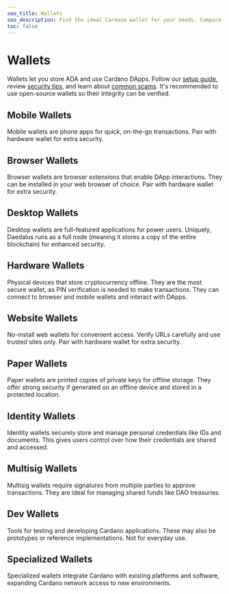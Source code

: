 ```yaml
---
seo_title: Wallets
seo_description: Find the ideal Cardano wallet for your needs. Compare mobile apps, browser extensions, hardware devices and more. See open-source stats & rankings.
toc: false
---
```



# Wallets

Wallets let you store ADA and use Cardano DApps. Follow our [setup guide](../intro_to_cardano/set_up_a_wallet), review [security tips](https://www.reddit.com/r/cardano/wiki/wallets/seedphrase/), and learn about [common scams](https://cardano.org/common-scams/). It's recommended to use open-source wallets so their integrity can be verified.

## Mobile Wallets

Mobile wallets are phone apps for quick, on-the-go transactions. Pair with hardware wallet for extra security.

<WalletsTable wallets={wallets} filterBy="mobile" />

## Browser Wallets

Browser wallets are browser extensions that enable DApp interactions. They can be installed in your web browser of choice. Pair with hardware wallet for extra security.

<WalletsTable wallets={wallets} filterBy="browser" />

## Desktop Wallets

Desktop wallets are full-featured applications for power users. Uniquely, Daedalus runs as a full node (meaning it stores a copy of the entire blockchain) for enhanced security.

<WalletsTable wallets={wallets} filterBy="desktop" />

## Hardware Wallets

Physical devices that store cryptocurrency offline. They are the most secure wallet, as PIN verification is needed to make transactions. They can connect to browser and mobile wallets and interact with DApps.

<WalletsTable wallets={wallets} filterBy="hardware" />

## Website Wallets

No-install web wallets for convenient access. Verify URLs carefully and use trusted sites only. Pair with hardware wallet for extra security.

<WalletsTable wallets={wallets} filterBy="website" />

## Paper Wallets

Paper wallets are printed copies of private keys for offline storage. They offer strong security if generated on an offline device and stored in a protected location.

<WalletsTable wallets={wallets} filterBy="paper" />

## Identity Wallets

Identity wallets securely store and manage personal credentials like IDs and documents. This gives users control over how their credentials are shared and accessed.

<WalletsTable wallets={wallets} filterBy="identity" />

## Multisig Wallets

Multisig wallets require signatures from multiple parties to approve transactions. They are ideal for managing shared funds like DAO treasuries.

<WalletsTable wallets={wallets} filterBy="multisig" />

## Dev Wallets

Tools for testing and developing Cardano applications. These may also be prototypes or reference implementations. Not for everyday use.

<WalletsTable wallets={wallets} filterBy="dev" />

## Specialized Wallets

Specialized wallets integrate Cardano with existing platforms and software, expanding Cardano network access to new environments.

<WalletsTable wallets={wallets} filterBy="specialized" />
